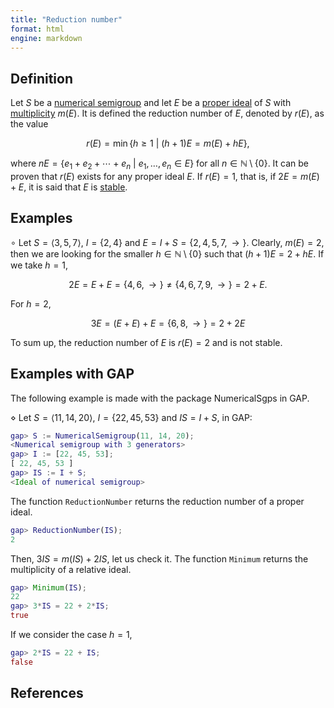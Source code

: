 ```yaml
---
title: "Reduction number"
format: html
engine: markdown
---
```


## Definition

Let $S$ be a [numerical semigroup](../Basic-concepts/Numerical-semigroup.qmd) and let $E$ be a [proper ideal](Proper-ideal.qmd) of $S$ with [multiplicity](Multiplicity-ideal.qmd) $m(E)$. It is defined the reduction number of $E$, denoted by $r(E)$, as the value

$$
r(E) = \min \{h \ge 1 ~ | ~ (h+1)E = m(E) + hE \},
$$

where $nE = \{e_1 + e_2 + \cdots + e_n ~ | ~ e_1, \ldots, e_n \in E\}$ for all $n \in \mathbb{N} \setminus \{0\}$. It can be proven that $r(E)$ exists for any proper ideal $E$. If $r(E) = 1$, that is, if $2E = m(E) + E$, it is said that $E$ is [stable](Stable-ideal.qmd).

## Examples

$\circ$ Let $S = \langle 3, 5, 7 \rangle$, $I = \{2, 4\}$ and $E = I + S = \{2, 4, 5, 7, \rightarrow \}$. Clearly, $m(E) = 2$, then we are looking for the smaller $h \in \mathbb{N} \setminus \{0\}$ such that $(h+1)E = 2 + hE$. If we take $h = 1$,

$$
2E = E + E = \{4, 6, \rightarrow\} \ne \{4, 6, 7, 9, \rightarrow \} = 2 + E.
$$

For $h = 2$,

$$
3E = (E + E) + E = \{6, 8, \rightarrow\} = 2 + 2E
$$

To sum up, the reduction number of $E$ is $r(E) = 2$ and is not stable.

## Examples with GAP

The following example is made with the package NumericalSgps in GAP.

$\diamond$ Let $S = \langle 11, 14, 20 \rangle$, $I = \{22, 45, 53\}$ and $IS = I + S$, in GAP:

``` gap
gap> S := NumericalSemigroup(11, 14, 20);
<Numerical semigroup with 3 generators>
gap> I := [22, 45, 53];
[ 22, 45, 53 ]
gap> IS := I + S;
<Ideal of numerical semigroup>
```

The function `ReductionNumber` returns the reduction number of a proper ideal.

``` gap
gap> ReductionNumber(IS);
2
```

Then, $3IS = m(IS) + 2IS$, let us check it. The function `Minimum` returns the multiplicity of a relative ideal.

``` gap
gap> Minimum(IS);
22
gap> 3*IS = 22 + 2*IS;
true
```

If we consider the case $h = 1$,

``` gap
gap> 2*IS = 22 + IS;
false
```

## References
